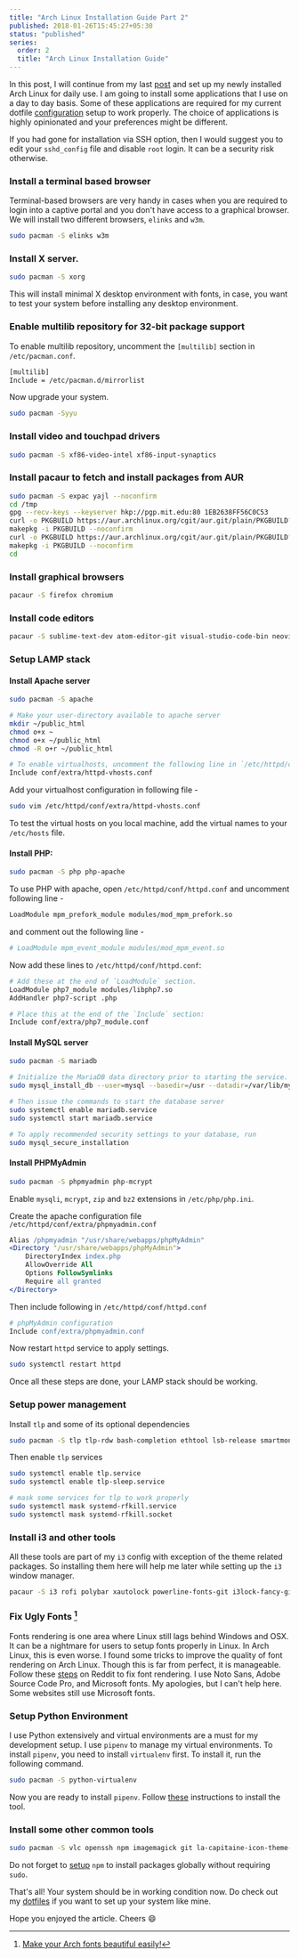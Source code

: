 ```yaml
---
title: "Arch Linux Installation Guide Part 2"
published: 2018-01-26T15:45:27+05:30
status: "published"
series:
  order: 2
  title: "Arch Linux Installation Guide"
---
```


In this post, I will continue from my last [post](https://yashhere.github.io/posts/2018/01/arch-linux-installation-guide-part-1/) and set up my newly installed Arch Linux for daily use. I am going to install some applications that I use on a day to day basis. Some of these applications are required for my current dotfile [configuration](https://yashhere.github.io/posts/2018/01/my-own-configuration-manager/) setup to work properly. The choice of applications is highly opinionated and your preferences might be different.

If you had gone for installation via SSH option, then I would suggest you to edit your `sshd_config` file and disable `root` login. It can be a security risk otherwise.

### Install a terminal based browser

Terminal-based browsers are very handy in cases when you are required to login into a captive portal and you don't have access to a graphical browser. We will install two different browsers, `elinks` and `w3m`.

```bash
sudo pacman -S elinks w3m
```

### Install X server.

```bash
sudo pacman -S xorg
```

This will install minimal X desktop environment with fonts, in case, you want to test your system before installing any desktop environment.

### Enable multilib repository for 32-bit package support

To enable multilib repository, uncomment the `[multilib]` section in `/etc/pacman.conf`.

```bash
[multilib]
Include = /etc/pacman.d/mirrorlist
```

Now upgrade your system.

```bash
sudo pacman -Syyu
```

### Install video and touchpad drivers

```bash
sudo pacman -S xf86-video-intel xf86-input-synaptics
```

### Install pacaur to fetch and install packages from AUR

```bash
sudo pacman -S expac yajl --noconfirm
cd /tmp
gpg --recv-keys --keyserver hkp://pgp.mit.edu:80 1EB2638FF56C0C53
curl -o PKGBUILD https://aur.archlinux.org/cgit/aur.git/plain/PKGBUILD?h=cower
makepkg -i PKGBUILD --noconfirm
curl -o PKGBUILD https://aur.archlinux.org/cgit/aur.git/plain/PKGBUILD?h=pacaur
makepkg -i PKGBUILD --noconfirm
cd
```

### Install graphical browsers

```bash
pacaur -S firefox chromium
```

### Install code editors

```bash
pacaur -S sublime-text-dev atom-editor-git visual-studio-code-bin neovim neovim-drop-in leafpad
```

### Setup LAMP stack

#### Install Apache server

```bash
sudo pacman -S apache

# Make your user-directory available to apache server
mkdir ~/public_html
chmod o+x ~
chmod o+x ~/public_html
chmod -R o+r ~/public_html
```

```bash
# To enable virtualhosts, uncomment the following line in `/etc/httpd/conf/httpd.conf`
Include conf/extra/httpd-vhosts.conf
```

Add your virtualhost configuration in following file -

```bash
sudo vim /etc/httpd/conf/extra/httpd-vhosts.conf
```

To test the virtual hosts on you local machine, add the virtual names to your `/etc/hosts` file.

#### Install PHP:

```bash
sudo pacman -S php php-apache
```

To use PHP with apache, open `/etc/httpd/conf/httpd.conf` and uncomment following line -

```bash
LoadModule mpm_prefork_module modules/mod_mpm_prefork.so
```

and comment out the following line -

```bash
# LoadModule mpm_event_module modules/mod_mpm_event.so
```

Now add these lines to `/etc/httpd/conf/httpd.conf`:

```bash
# Add these at the end of `LoadModule` section.
LoadModule php7_module modules/libphp7.so
AddHandler php7-script .php

# Place this at the end of the `Include` section:
Include conf/extra/php7_module.conf
```

#### Install MySQL server

```bash
sudo pacman -S mariadb

# Initialize the MariaDB data directory prior to starting the service. To do so, run:
sudo mysql_install_db --user=mysql --basedir=/usr --datadir=/var/lib/mysql

# Then issue the commands to start the database server
sudo systemctl enable mariadb.service
sudo systemctl start mariadb.service

# To apply recommended security settings to your database, run
sudo mysql_secure_installation
```

#### Install PHPMyAdmin

```bash
sudo pacman -S phpmyadmin php-mcrypt
```

Enable `mysqli`, `mcrypt`, `zip` and `bz2` extensions in `/etc/php/php.ini`.

Create the apache configuration file `/etc/httpd/conf/extra/phpmyadmin.conf`

```apache
Alias /phpmyadmin "/usr/share/webapps/phpMyAdmin"
<Directory "/usr/share/webapps/phpMyAdmin">
    DirectoryIndex index.php
    AllowOverride All
    Options FollowSymlinks
    Require all granted
</Directory>
```

Then include following in `/etc/httpd/conf/httpd.conf`

```apache
# phpMyAdmin configuration
Include conf/extra/phpmyadmin.conf
```

Now restart `httpd` service to apply settings.

```bash
sudo systemctl restart httpd
```

Once all these steps are done, your LAMP stack should be working.

### Setup power management

Install `tlp` and some of its optional dependencies

```bash
sudo pacman -S tlp tlp-rdw bash-completion ethtool lsb-release smartmontools
```

Then enable `tlp` services

```bash
sudo systemctl enable tlp.service
sudo systemctl enable tlp-sleep.service

# mask some services for tlp to work properly
sudo systemctl mask systemd-rfkill.service
sudo systemctl mask systemd-rfkill.socket
```

### Install i3 and other tools

All these tools are part of my `i3` config with exception of the theme related packages. So installing them here will help me later while setting up the `i3` window manager.

```bash
pacaur -S i3 rofi polybar xautolock powerline-fonts-git i3lock-fancy-git compton scrot feh dunst unclutter xfce4-power-manager numlockx lxappearance adapta-gtk-theme gtk-engine-murrine gnome-themes-standard termite
```

### Fix Ugly Fonts [^1]

Fonts rendering is one area where Linux still lags behind Windows and OSX. It can be a nightmare for users to setup fonts properly in Linux. In Arch Linux, this is even worse. I found some tricks to improve the quality of font rendering on Arch Linux. Though this is far from perfect, it is manageable. Follow these [steps](https://www.reddit.com/r/archlinux/comments/5r5ep8/make_your_arch_fonts_beautiful_easily/) on Reddit to fix font rendering. I use Noto Sans, Adobe Source Code Pro, and Microsoft fonts. My apologies, but I can't help here. Some websites still use Microsoft fonts.

### Setup Python Environment

I use Python extensively and virtual environments are a must for my development setup. I use `pipenv` to manage my virtual environments. To install `pipenv`, you need to install `virtualenv` first. To install it, run the following command.

```bash
sudo pacman -S python-virtualenv
```

Now you are ready to install `pipenv`. Follow [these](https://pipenv.pypa.io/en/latest/install/) instructions to install the tool.

### Install some other common tools

```bash
sudo pacman -S vlc openssh npm imagemagick git la-capitaine-icon-theme-git
```

Do not forget to [setup](https://stackoverflow.com/questions/10081293/install-npm-into-home-directory-with-distribution-nodejs-package-ubuntu/13021677#13021677) `npm` to install packages globally without requiring `sudo`.

That's all! Your system should be in working condition now. Do check out my [dotfiles](https://yashhere.github.io/posts/2018/01/my-own-configuration-manager/) if you want to set up your system like mine.

Hope you enjoyed the article. Cheers :smile:

[^1]: [Make your Arch fonts beautiful easily!](https://www.reddit.com/r/archlinux/comments/5r5ep8/make_your_arch_fonts_beautiful_easily/)
